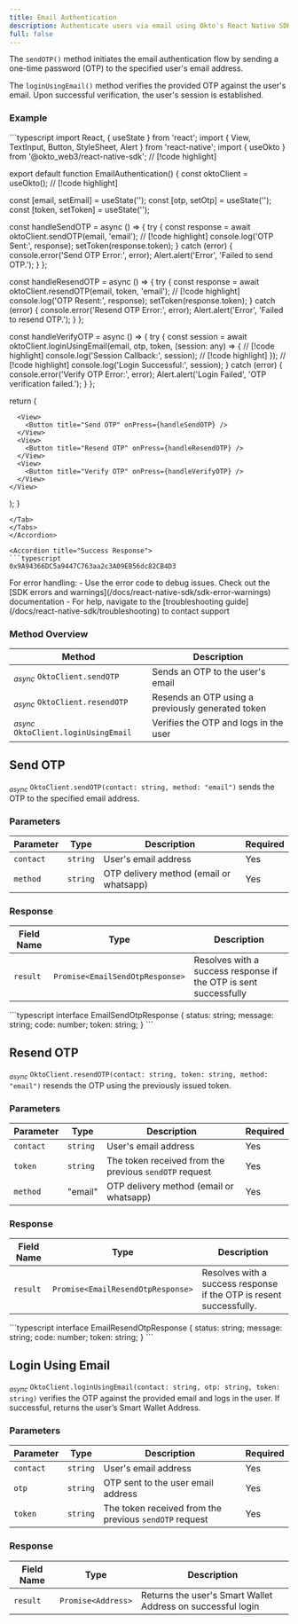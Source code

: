 ```yaml
---
title: Email Authentication
description: Authenticate users via email using Okto's React Native SDK with sendOTP, resendOTP, and loginUsingEmail methods for secure, token-based session management.
full: false
---
```



<AIMarkdownComponent isIndex={false} />

The `sendOTP()` method initiates the email authentication flow by sending a one-time password (OTP) to the specified user's email address.

The `loginUsingEmail()` method verifies the provided OTP against the user's email. Upon successful verification, the user's session is established.

### Example

<Accordions defaultValue="Usage">
<Accordion title="Usage">
<Tabs items={['TypeScript']}>
<Tab value="TypeScript">
```typescript
import React, { useState } from 'react';
import { View, TextInput, Button, StyleSheet, Alert } from 'react-native';
import { useOkto } from '@okto_web3/react-native-sdk'; // [!code highlight]

export default function EmailAuthentication() {
  const oktoClient = useOkto(); // [!code highlight]

  const [email, setEmail] = useState('');
  const [otp, setOtp] = useState('');
  const [token, setToken] = useState('');

  const handleSendOTP = async () => {
    try {
      const response = await oktoClient.sendOTP(email, 'email'); // [!code highlight]
      console.log('OTP Sent:', response);
      setToken(response.token);
    } catch (error) {
      console.error('Send OTP Error:', error);
      Alert.alert('Error', 'Failed to send OTP.');
    }
  };

  const handleResendOTP = async () => {
    try {
      const response = await oktoClient.resendOTP(email, token, 'email'); // [!code highlight]
      console.log('OTP Resent:', response);
      setToken(response.token);
    } catch (error) {
      console.error('Resend OTP Error:', error);
      Alert.alert('Error', 'Failed to resend OTP.');
    }
  };

  const handleVerifyOTP = async () => {
    try {
      const session = await oktoClient.loginUsingEmail(email, otp, token, (session: any) => { // [!code highlight]
        console.log('Session Callback:', session); // [!code highlight]
      }); // [!code highlight]
      console.log('Login Successful:', session);
    } catch (error) {
      console.error('Verify OTP Error:', error);
      Alert.alert('Login Failed', 'OTP verification failed.');
    }
  };

  return (
    <View>
      <TextInput
        placeholder="Enter email"
        value={email}
        onChangeText={setEmail}
        keyboardType="email-address"
        autoCapitalize="none"
      />
      <TextInput
        placeholder="Enter OTP"
        value={otp}
        onChangeText={setOtp}
        keyboardType="numeric"
      />

      <View>
        <Button title="Send OTP" onPress={handleSendOTP} />
      </View>
      <View>
        <Button title="Resend OTP" onPress={handleResendOTP} />
      </View>
      <View>
        <Button title="Verify OTP" onPress={handleVerifyOTP} />
      </View>
    </View>
  );
}
```
</Tab>
</Tabs>
</Accordion>

<Accordion title="Success Response">
```typescript
0x9A94366DC5a9447C763aa2c3A09EB56dc82CB4D3
```
</Accordion>
</Accordions>

<Callout title="Note" type="info">
For error handling:
- Use the error code to debug issues. Check out the [SDK errors and warnings](/docs/react-native-sdk/sdk-error-warnings) documentation
- For help, navigate to the [troubleshooting guide](/docs/react-native-sdk/troubleshooting) to contact support
</Callout>

### Method Overview

| Method | Description |
|---------|-------------|
| <sub><i>async</i></sub> `OktoClient.sendOTP` | Sends an OTP to the user's email |
| <sub><i>async</i></sub> `OktoClient.resendOTP` | Resends an OTP using a previously generated token |
| <sub><i>async</i></sub> `OktoClient.loginUsingEmail` | Verifies the OTP and logs in the user |

<div className="method-box">

## Send OTP

<sub><i>async</i></sub> `OktoClient.sendOTP(contact: string, method: "email")` sends the OTP to the specified email address.

### Parameters

| Parameter | Type | Description | Required |
|-----------|------|-------------|----------|
| `contact` | `string` | User's email address | Yes |
| `method` | `string` | OTP delivery method (email or whatsapp) | Yes |

### Response

<Callout title="Success Response">

| Field Name | Type | Description |
|------------|------|-------------|
| `result` | `Promise<EmailSendOtpResponse>` | Resolves with a success response if the OTP is sent successfully |

<Accordions>
    <Accordion title="Response Type">
        ```typescript
        interface EmailSendOtpResponse {
            status: string;
            message: string;
            code: number;
            token: string;
        }
        ```
    </Accordion>
</Accordions>

</Callout>

## Resend OTP

<sub><i>async</i></sub> `OktoClient.resendOTP(contact: string, token: string, method: "email")` resends the OTP using the previously issued token. 

### Parameters

| Parameter | Type | Description | Required |
|-----------|------|-------------|----------|
| `contact` | `string` | User's email address | Yes |
| `token` | `string` | The token received from the previous `sendOTP` request | Yes |
| `method` | "email" | OTP delivery method (email or whatsapp) | Yes |

### Response

<Callout title="Success Response">

| Field Name | Type | Description |
|------------|------|-------------|
| `result` | `Promise<EmailResendOtpResponse>` | Resolves with a success response if the OTP is resent successfully. |

<Accordions>
    <Accordion title="Response Type">
        ```typescript
        interface EmailResendOtpResponse {
            status: string;
            message: string;
            code: number;
            token: string;
        }
        ```
    </Accordion>
</Accordions>

</Callout>

## Login Using Email

<sub><i>async</i></sub> `OktoClient.loginUsingEmail(contact: string, otp: string, token: string)` verifies the OTP against the provided email and logs in the user. If successful, returns the user’s Smart Wallet Address.

### Parameters

| Parameter | Type | Description | Required |
|-----------|------|-------------|----------|
| `contact` | `string` | User's email address | Yes |
| `otp` | `string` | OTP sent to the user email address | Yes |
| `token` | `string` | The token received from the previous `sendOTP` request | Yes |

### Response

<Callout title="Success Response">

| Field Name | Type | Description |
|------------|------|-------------|
| `result` | `Promise<Address>` | Returns the user's Smart Wallet Address on successful login |

</Callout>

</div>

